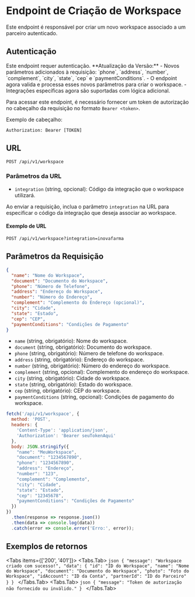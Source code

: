 
# Endpoint de Criação de Workspace

Este endpoint é responsável por criar um novo workspace associado a um parceiro autenticado.

## Autenticação

<Callout emoji="🚨" type="warning">
  Este endpoint requer autenticação.
</Callout>
<Callout emoji="ℹ️" type="info">
  **Atualização da Versão:**
  - Novos parâmetros adicionados à requisição: `phone`, `address`, `number`, `complement`, `city`, `state`, `cep` e `paymentConditions`.
  - O endpoint agora valida e processa esses novos parâmetros para criar o workspace.
  - Integrações específicas agora são suportadas com lógica adicional.
</Callout>


Para acessar este endpoint, é necessário fornecer um token de autorização no cabeçalho da requisição no formato `Bearer <token>`.

Exemplo de cabeçalho:
```http
Authorization: Bearer [TOKEN]
```

## URL
`POST /api/v1/workspace`

### Parâmetros da URL
- `integration` (string, opcional): Código da integração que o workspace utilizará.

Ao enviar a requisição, inclua o parâmetro `integration` na URL para especificar o código da integração que deseja associar ao workspace.

#### Exemplo de URL
```http
POST /api/v1/workspace?integration=inovafarma
```

## Parâmetros da Requisição

```json {}
{
  "name": "Nome do Workspace",
  "document": "Documento do Workspace",
  "phone": "Número de Telefone",
  "address": "Endereço do Workspace",
  "number": "Número do Endereço",
  "complement": "Complemento do Endereço (opcional)",
  "city": "Cidade",
  "state": "Estado",
  "cep": "CEP",
  "paymentConditions": "Condições de Pagamento"
}
```


- `name` (string, obrigatório): Nome do workspace.
- `document` (string, obrigatório): Documento do workspace.
- `phone` (string, obrigatório): Número de telefone do workspace.
- `address` (string, obrigatório): Endereço do workspace.
- `number` (string, obrigatório): Número do endereço do workspace.
- `complement` (string, opcional): Complemento do endereço do workspace.
- `city` (string, obrigatório): Cidade do workspace.
- `state` (string, obrigatório): Estado do workspace.
- `cep` (string, obrigatório): CEP do workspace.
- `paymentConditions` (string, opcional): Condições de pagamento do workspace.


```js collapsed=true copy {5}
fetch('/api/v1/workspace', {
  method: 'POST',
  headers: {
    'Content-Type': 'application/json',
    'Authorization': 'Bearer seuTokenAqui'
  },
  body: JSON.stringify({
    "name": "MeuWorkspace",
    "document": "1234567890",
    "phone": "1234567890",
    "address": "Endereço",
    "number": "123",
    "complement": "Complemento",
    "city": "Cidade",
    "state": "Estado",
    "cep": "12345678",
    "paymentConditions": "Condições de Pagamento"
  })
})
  .then(response => response.json())
  .then(data => console.log(data))
  .catch(error => console.error('Erro:', error));
```

## Exemplos de retornos

<Tabs items={['200', '401']}>
  <Tabs.Tab>
    ```json
    {
      "message": "Workspace criado com sucesso!",
      "data": {
        "id": "ID do Workspace",
        "name": "Nome do Workspace",
        "document": "Documento do Workspace",
        "photo": "Foto do Workspace",
        "idAccount": "ID da Conta",
        "partnerId": "ID do Parceiro"
      }
    }
    ```
  </Tabs.Tab>
  <Tabs.Tab>
    ```json
    {
      "message": "Token de autorização não fornecido ou inválido."
    }
    ```
  </Tabs.Tab>
</Tabs>